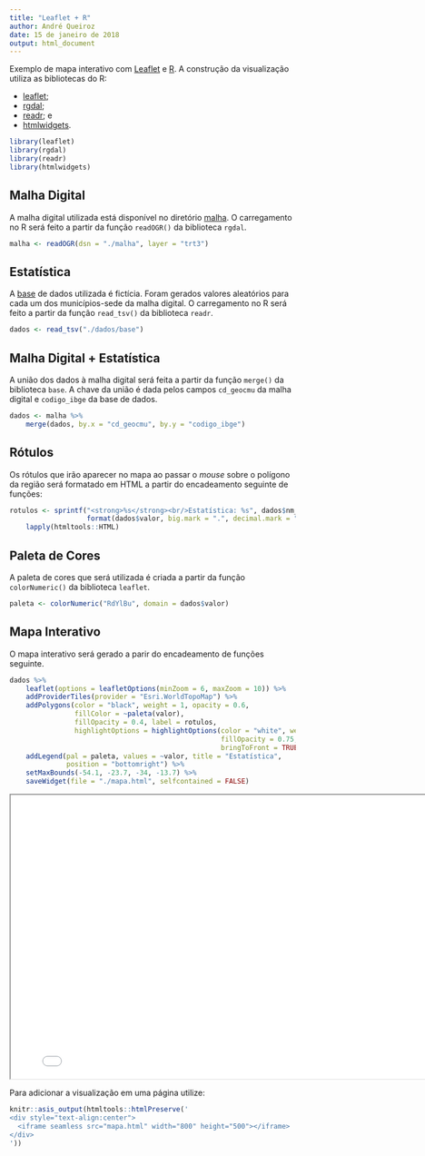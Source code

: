 ```yaml
---
title: "Leaflet + R"
author: André Queiroz
date: 15 de janeiro de 2018
output: html_document
---
```


Exemplo de mapa interativo com [Leaflet](http://leafletjs.com) e
[R](https://cran.r-project.org/). A construção da visualização utiliza as
bibliotecas do R:

* [leaflet](https://cran.r-project.org/web/packages/leaflet/index.html);
* [rgdal](https://cran.r-project.org/web/packages/rgdal/index.html);
* [readr](https://cran.r-project.org/web/packages/readr/index.html); e
* [htmlwidgets](https://cran.r-project.org/web/packages/htmlwidgets/index.html).

```r
library(leaflet)
library(rgdal)
library(readr)
library(htmlwidgets)
```

## Malha Digital

A malha digital utilizada está disponível no diretório [malha](https://github.com/andrequeiroz/leaflet.r/tree/master/malha). O
carregamento no R será feito a partir da função `readOGR()` da biblioteca
`rgdal`.

```r
malha <- readOGR(dsn = "./malha", layer = "trt3")
```

## Estatística

A [base](https://github.com/andrequeiroz/leaflet.r/blob/master/dados/base) de
dados utilizada é fictícia. Foram gerados valores aleatórios para cada um dos
municípios-sede da malha digital. O carregamento no R será feito a partir da
função `read_tsv()` da biblioteca `readr`.

```r
dados <- read_tsv("./dados/base")
```

## Malha Digital + Estatística

A união dos dados à malha digital será feita a partir da função `merge()` da
biblioteca `base`. A chave da união é dada pelos campos `cd_geocmu` da malha
digital e `codigo_ibge` da base de dados.

```r
dados <- malha %>%
    merge(dados, by.x = "cd_geocmu", by.y = "codigo_ibge")
```

## Rótulos

Os rótulos que irão aparecer no mapa ao passar o *mouse* sobre o polígono da
região será formatado em HTML a partir do encadeamento seguinte de funções:

```r
rotulos <- sprintf("<strong>%s</strong><br/>Estatística: %s", dados$nm_municip,
                   format(dados$valor, big.mark = ".", decimal.mark = ",")) %>%
    lapply(htmltools::HTML)
```

## Paleta de Cores

A paleta de cores que será utilizada é criada a partir da função
`colorNumeric()` da biblioteca `leaflet`.

```r
paleta <- colorNumeric("RdYlBu", domain = dados$valor)
```

## Mapa Interativo

O mapa interativo será gerado a parir do encadeamento de funções seguinte.

```r
dados %>%
    leaflet(options = leafletOptions(minZoom = 6, maxZoom = 10)) %>%
    addProviderTiles(provider = "Esri.WorldTopoMap") %>%
    addPolygons(color = "black", weight = 1, opacity = 0.6,
                fillColor = ~paleta(valor),
                fillOpacity = 0.4, label = rotulos,
                highlightOptions = highlightOptions(color = "white", weight = 2,
                                                    fillOpacity = 0.75,
                                                    bringToFront = TRUE)) %>%
    addLegend(pal = paleta, values = ~valor, title = "Estatística",
              position = "bottomright") %>%
    setMaxBounds(-54.1, -23.7, -34, -13.7) %>%
    saveWidget(file = "./mapa.html", selfcontained = FALSE)
```

<div style="text-align:center">
  <iframe seamless src="mapa.html" width="800" height="500"></iframe>
</div>

Para adicionar a visualização em uma página utilize:

```r
knitr::asis_output(htmltools::htmlPreserve('
<div style="text-align:center">
  <iframe seamless src="mapa.html" width="800" height="500"></iframe>
</div>
'))
```

